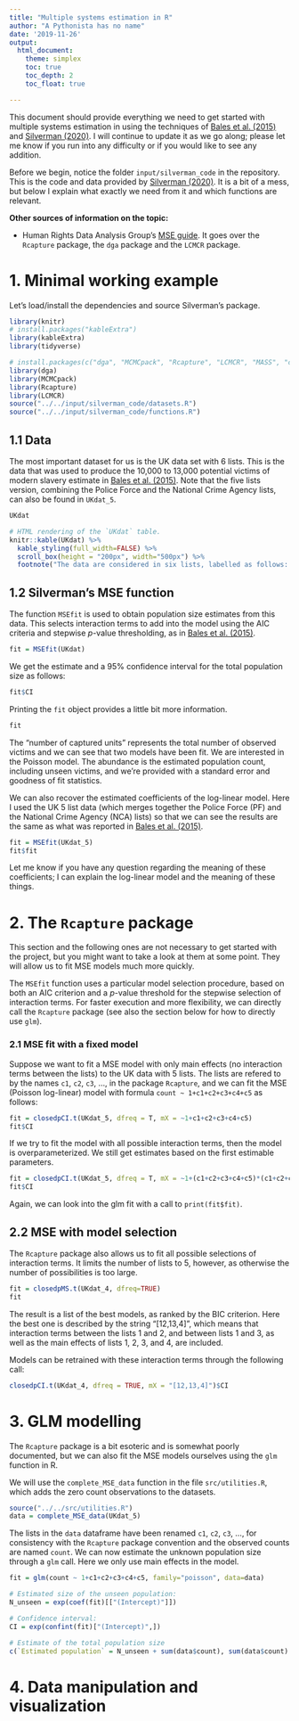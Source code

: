 ```yaml
---
title: "Multiple systems estimation in R"
author: "A Pythonista has no name"
date: '2019-11-26'
output:
  html_document:
    theme: simplex
    toc: true
    toc_depth: 2
    toc_float: true

---
```


This document should provide everything we need to get started with multiple systems estimation in \texttt{R} using the techniques of [Bales et al. (2015)](https://rss.onlinelibrary.wiley.com/doi/epdf/10.1111/j.1740-9713.2015.00824.x) and [Silverman (2020)](https://arxiv.org/pdf/1902.06078.pdf). I will continue to update it as we go along; please let me know if you run into any difficulty or if you would like to see any addition.

Before we begin, notice the folder `input/silverman_code` in the repository. This is the code and data provided by [Silverman (2020)](https://arxiv.org/pdf/1902.06078.pdf). It is a bit of a mess, but below I explain what exactly we need from it and which functions are relevant.

**Other sources of information on the topic:**

  - Human Rights Data Analysis Group's [MSE guide](https://hrdag.org/tech-notes/basic-mse.html). It goes over the `Rcapture` package, the `dga` package and the `LCMCR` package.

# 1. Minimal working example

Let's load/install the dependencies and source Silverman's package.

```r
library(knitr)
# install.packages("kableExtra")
library(kableExtra)
library(tidyverse)

# install.packages(c("dga", "MCMCpack", "Rcapture", "LCMCR", "MASS", "coda"))
library(dga)
library(MCMCpack)
library(Rcapture)
library(LCMCR)
source("../../input/silverman_code/datasets.R")
source("../../input/silverman_code/functions.R")
```

## 1.1 Data

The most important dataset for us is the UK data set with 6 lists. This is the data that was used to produce the 10,000 to 13,000 potential victims of modern slavery estimate in [Bales et al. (2015)](https://rss.onlinelibrary.wiley.com/doi/epdf/10.1111/j.1740-9713.2015.00824.x). Note that the five lists version, combining the Police Force and the National Crime Agency lists, can also be found in `UKdat_5`.

```r
UKdat
```

```r
# HTML rendering of the `UKdat` table.
knitr::kable(UKdat) %>% 
  kable_styling(full_width=FALSE) %>% 
  scroll_box(height = "200px", width="500px") %>% 
  footnote("The data are considered in six lists, labelled as follows:  LA--Local authorities; NG--Non-government organisations; PF--Police forces; GO--Government organisations; GP--General public; NCA--National Crime Agency.", footnote_as_chunk=T)
```

## 1.2 Silverman's MSE function

The function `MSEfit` is used to obtain population size estimates from this data. This selects interaction terms to add into the model using the AIC criteria and stepwise $p$-value thresholding, as in [Bales et al. (2015)](https://rss.onlinelibrary.wiley.com/doi/epdf/10.1111/j.1740-9713.2015.00824.x).

```r
fit = MSEfit(UKdat)
```

We get the estimate and a $95\%$ confidence interval for the total population size as follows:
```r
fit$CI
```

Printing the `fit` object provides a little bit more information. 
```r
fit
```
The "number of captured units" represents the total number of observed victims and we can see that two models have been fit. We are interested in the Poisson model. The abundance is the estimated population count, including unseen victims, and we're provided with a standard error and goodness of fit statistics.

We can also recover the estimated coefficients of the log-linear model. Here I used the UK 5 list data (which merges together the Police Force (PF) and the National Crime Agency (NCA) lists) so that we can see the results are the same as what was reported in [Bales et al. (2015)](https://rss.onlinelibrary.wiley.com/doi/epdf/10.1111/j.1740-9713.2015.00824.x).  

```r
fit = MSEfit(UKdat_5)
fit$fit
```

Let me know if you have any question regarding the meaning of these coefficients; I can explain the log-linear model and the meaning of these things.

# 2. The `Rcapture` package

This section and the following ones are not necessary to get started with the project, but you might want to take a look at them at some point. They will allow us to fit MSE models much more quickly.

The `MSEfit` function uses a particular model selection procedure, based on both an AIC criterion and a $p$-value threshold for the stepwise selection of interaction terms. For faster execution and more flexibility, we can directly call the `Rcapture` package (see also the section below for how to directly use `glm`).

### 2.1 MSE fit with a fixed model

Suppose we want to fit a MSE model with only main effects (no interaction terms between the lists) to the UK data with 5 lists. The lists are refered to by the names `c1`, `c2`, `c3`, ..., in the package `Rcapture`, and we can fit the MSE (Poisson log-linear) model with formula `count ~ 1+c1+c2+c3+c4+c5` as follows:

```r
fit = closedpCI.t(UKdat_5, dfreq = T, mX = ~1+c1+c2+c3+c4+c5)
fit$CI
```

If we try to fit the model with all possible interaction terms, then the model is overparameterized. We still get estimates based on the first estimable parameters.

```r
fit = closedpCI.t(UKdat_5, dfreq = T, mX = ~1+(c1+c2+c3+c4+c5)*(c1+c2+c3+c4+c5))
fit$CI
```

Again, we can look into the glm fit with a call to `print(fit$fit)`.

## 2.2 MSE with model selection

The `Rcapture` package also allows us to fit all possible selections of interaction terms. It limits the number of lists to $5$, however, as otherwise the number of possibilities is too large.

```r
fit = closedpMS.t(UKdat_4, dfreq=TRUE)
fit
```
The result is a list of the best models, as ranked by the BIC criterion. Here the best one is described by the string "[12,13,4]", which means that interaction terms between the lists 1 and 2, and between lists 1 and 3, as well as the main effects of lists 1, 2, 3, and 4, are included. 

Models can be retrained with these interaction terms through the following call:
```r
closedpCI.t(UKdat_4, dfreq = TRUE, mX = "[12,13,4]")$CI
```


# 3. GLM modelling

The `Rcapture` package is a bit esoteric and is somewhat poorly documented, but we can also fit the MSE models ourselves using the `glm` function in R.

We will use the `complete_MSE_data` function in the file `src/utilities.R`, which adds the zero count observations to the datasets.
```r
source("../../src/utilities.R")
data = complete_MSE_data(UKdat_5)
```

The lists in the `data` dataframe have been renamed `c1`, `c2`, `c3`, ..., for consistency with the `Rcapture` package convention and the observed counts are named `count`. We can now estimate the unknown population size through a `glm` call. Here we only use main effects in the model.

```r
fit = glm(count ~ 1+c1+c2+c3+c4+c5, family="poisson", data=data)

# Estimated size of the unseen population:
N_unseen = exp(coef(fit)[["(Intercept)"]])

# Confidence interval:
CI = exp(confint(fit)["(Intercept)",])

# Estimate of the total population size
c(`Estimated population` = N_unseen + sum(data$count), sum(data$count) + CI)
```

# 4. Data manipulation and visualization



